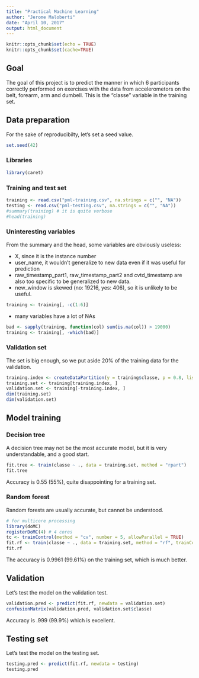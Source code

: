 ```yaml
---
title: "Practical Machine Learning"
author: "Jerome Maloberti"
date: "April 10, 2017"
output: html_document
---
```


```r
knitr::opts_chunk$set(echo = TRUE)
knitr::opts_chunk$set(cache=TRUE)
```

## Goal
The goal of this project is to predict the manner in which 6 participants correctly performed on exercises with the data from accelerometors on the belt, forearm, arm and dumbell. This is the "classe" variable in the training set. 

## Data preparation
For the sake of reproducibilty, let's set a seed value.
```r
set.seed(42)
```
### Libraries
```r
library(caret)
```
### Training and test set
```r
training <- read.csv("pml-training.csv", na.strings = c("", "NA"))
testing <- read.csv("pml-testing.csv", na.strings = c("", "NA"))
#summary(training) # it is quite verbose
#head(training)
```

### Uninteresting variables
From the summary and the head, some variables are obviously useless:

 * X, since it is the instance number
 * user_name, it wouldn't generalize to new data even if it was useful for prediction
 * raw_timestamp_part1, raw_timestamp_part2 and cvtd_timestamp are also too specific to be generalized to new data. 
 * new_window is skewed (no: 19216, yes: 406), so it is unlikely to be useful.
```r
training <- training[, -c(1:6)]
```
 - many variables have a lot of NAs
```r
bad <- sapply(training, function(col) sum(is.na(col)) > 19000)
training <- training[, -which(bad)]
```

### Validation set
The set is big enough, so we put aside 20% of the training data for the validation.

```r
training.index <- createDataPartition(y = training$classe, p = 0.8, list = FALSE)
training.set <- training[training.index, ]
validation.set <- training[-training.index, ]
dim(training.set)
dim(validation.set)
```

## Model training

### Decision tree

A decision tree may not be the most accurate model, but it is very understandable, and a good start.
```r
fit.tree <- train(classe ~ ., data = training.set, method = "rpart")
fit.tree
```
Accuracy is 0.55 (55%), quite disappointing for a training set.

### Random forest
Random forests are usually accurate, but cannot be understood.

```r
# for multicore processing
library(doMC)
registerDoMC(4) # 4 cores
tc <- trainControl(method = "cv", number = 5, allowParallel = TRUE)
fit.rf <- train(classe ~ ., data = training.set, method = "rf", trainControl = tc)
fit.rf
```

The accuracy is 0.9961 (99.61%) on the training set, which is much better.

## Validation
Let's test the model on the validation test.
```r
validation.pred <- predict(fit.rf, newdata = validation.set)
confusionMatrix(validation.pred, validation.set$classe)
```
Accuracy is .999 (99.9%) which is excellent.

## Testing set
Let's test the model on the testing set.
```r
testing.pred <- predict(fit.rf, newdata = testing)
testing.pred
```